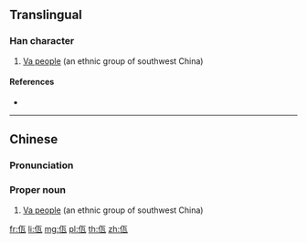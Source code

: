 {{character info/new}}
==Translingual==
{{wikipedia|Va people}}

===Han character===
{{Han char|rn=9|rad=人|as=04|sn=6|four=21217|canj=OMVN|ids=⿰亻瓦}}

# [[w:Va people|Va people]] (an ethnic group of southwest China)

====References====
* {{Han ref|kx=0100.021|hdz=10121.030|uh=4F64|ud=20324|bh=CA5F|bd=51807}}

----

==Chinese==
{{zh-forms}}

===Pronunciation===
{{zh-pron
|m=wǎ
|c=ngaa5
|mc=
|oc=
|ma=
|cat=pn
}}

===Proper noun===
{{zh-proper noun|ts}}

# [[w:Va people|Va people]] (an ethnic group of southwest China)

[[fr:佤]]
[[li:佤]]
[[mg:佤]]
[[pl:佤]]
[[th:佤]]
[[zh:佤]]